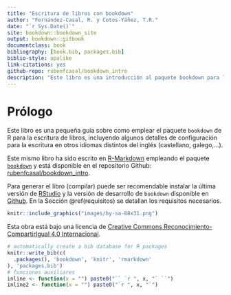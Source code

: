```yaml
--- 
title: "Escritura de libros con bookdown"
author: "Fernández-Casal, R. y Cotos-Yáñez, T.R."
date: "`r Sys.Date()`"
site: bookdown::bookdown_site
output: bookdown::gitbook
documentclass: book
bibliography: [book.bib, packages.bib]
biblio-style: apalike
link-citations: yes
github-repo: rubenfcasal/bookdown_intro
description: "Este libro es una introducción al paquete bookdown para la escritura de libros (en castellano, galego, ...)."
---
```



# Prólogo {-}

Este libro es una pequeña guía sobre como emplear el paquete `bookdown` de R para la escritura de libros, incluyendo algunos detalles de configuración para la escritura en otros idiomas distintos del inglés (castellano, galego,...). 

Este mismo libro ha sido escrito en [R-Markdown](http://rmarkdown.rstudio.com) empleando el paquete [`bookdown`](https://bookdown.org/yihui/bookdown/)  y está disponible en el repositorio Github: [rubenfcasal/bookdown_intro](https://github.com/rubenfcasal/bookdown_intro). 

Para generar el libro (compilar) puede ser recomendable instalar la última versión de [RStudio]((https://www.rstudio.com/products/rstudio/download/)) y la versión de desarrollo de `bookdown` disponible en [Github](https://github.com/rstudio/bookdown). 
En la Sección \@ref(requisitos) se detallan los requisitos necesarios.

```r
knitr::include_graphics("images/by-sa-88x31.png")
```

Esta obra está bajo una licencia de [Creative Commons Reconocimiento-CompartirIgual 4.0 Internacional](https://creativecommons.org/licenses/by-sa/4.0/deed.es).

```r
# automatically create a bib database for R packages
knitr::write_bib(c(
  .packages(), 'bookdown', 'knitr', 'rmarkdown'
), 'packages.bib')
# funciones auxiliares
inline <- function(x = "") paste0("`` `r ", x, "` ``")
inline2 <- function(x = "") paste0("`r ", x, "`")
```
